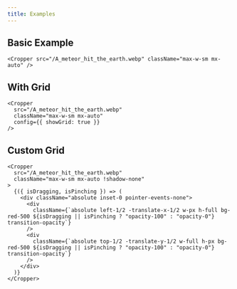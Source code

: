 ```yaml
---
title: Examples
---
```


## Basic Example

```tsx
<Cropper src="/A_meteor_hit_the_earth.webp" className="max-w-sm mx-auto" />
```

<Preview name="basic" />

## With Grid

```tsx
<Cropper
  src="/A_meteor_hit_the_earth.webp"
  className="max-w-sm mx-auto"
  config={{ showGrid: true }}
/>
```

<Preview name="with_grid" />

## Custom Grid

```tsx
<Cropper
  src="/A_meteor_hit_the_earth.webp"
  className="max-w-sm mx-auto !shadow-none"
>
  {({ isDragging, isPinching }) => (
    <div className="absolute inset-0 pointer-events-none">
      <div
        className={`absolute left-1/2 -translate-x-1/2 w-px h-full bg-red-500 ${isDragging || isPinching ? "opacity-100" : "opacity-0"} transition-opacity`}
      />
      <div
        className={`absolute top-1/2 -translate-y-1/2 w-full h-px bg-red-500 ${isDragging || isPinching ? "opacity-100" : "opacity-0"} transition-opacity`}
      />
    </div>
  )}
</Cropper>
```

<Preview name="custom_grid" />
